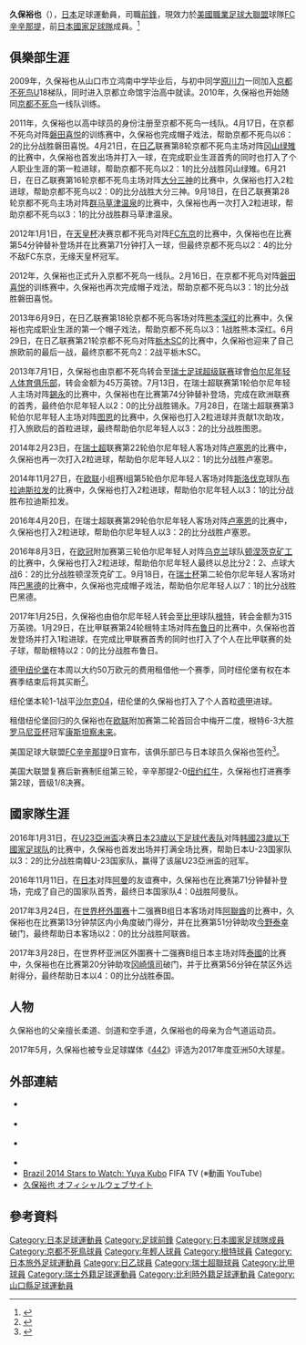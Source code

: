 {{Infobox football biography
|name=久保裕也
| image          = YB vs. FCL - Kubo 2.jpg
| image_size   = 
| caption = 2014年效力[[伯爾尼年輕人體育俱樂部|伯爾尼年青人]]
|fullname=Yuya Kubo
|birth_date={{Birth date and age|1993|12|24}}
|cityofbirth={{JPN}}[[山口縣|山口縣]][[山口市|山口市]]
|height=178cm
|position=[[前鋒_(足球)|前鋒]]
| currentclub = [[FC辛辛那提|FC辛辛那提]]
| clubnumber = 7
| years1 = 2011–2013 
| clubs1 = [[京都不死鳥|京都不死鳥]] 
| caps1 = 66 
| goals1 = 18
| years2 = 2013–2017 
| clubs2 = [[伯爾尼年輕人體育俱樂部|年青人]]    
| caps2 = 104 
| goals2 = 26
| years3 = 2017–2020 
| clubs3 = [[皇家根特體育會|根特]] 
| caps3 = 62 
| goals3 = 22
| years4 = 2018–2019 
| clubs4 = → [[紐倫堡足球俱樂部|紐倫堡]] (外借)   
| caps4 = 22 
| goals4 = 1
| years5 = 2020–     
| clubs5 = [[FC辛辛那提|FC辛辛那提]] 
| caps5 = 49
| goals5 = 3
|nationalyears1 = 2016
|nationalteam1 = [[日本23歲以下足球代表隊|日本U-23]]
|nationalcaps1 = 8
|nationalgoals1 = 3
|nationalyears2 = 2016–2018
|nationalteam2 = [[日本國家足球隊|日本]]
|nationalcaps2 = 13
|nationalgoals2 = 2
|pcupdate       = 2021年11月8日
|ntupdate       = 2018年3月28日
}}
'''久保裕也'''（{{Bd|1993年|12月24日||}}），[[日本|日本]]足球運動員，司職[[前鋒|前鋒]]，現效力於[[美國職業足球大聯盟|美國職業足球大聯盟]]球隊[[FC辛辛那提|FC辛辛那提]]，前[[日本國家足球隊|日本國家足球隊]]成員。<ref>{{Cite web |url=http://www.national-football-teams.com/player/65784/Yuya_Kubo.html |title=National Football Teams |accessdate=2016-12-22 |archive-date=2019-12-06 |archive-url=https://web.archive.org/web/20191206124906/https://www.national-football-teams.com/player/65784/Yuya_Kubo.html |dead-url=no }}</ref>

==俱樂部生涯==
2009年，久保裕也从山口市立鸿南中学毕业后，与初中同学[[原川力|原川力]]一同加入[[京都不死鸟|京都不死鸟]]U18梯队，同时进入京都立命馆宇治高中就读。2010年，久保裕也开始随同[[京都不死鸟|京都不死鸟]]一线队训练。

2011年，久保裕也以高中球员的身份注册至京都不死鸟一线队。4月17日，在京都不死鸟对阵[[磐田喜悦|磐田喜悦]]的训练赛中，久保裕也完成帽子戏法，帮助京都不死鸟以6：2的比分战胜磐田喜悦。4月21日，在[[日乙|日乙]]联赛第8轮京都不死鸟主场对阵[[冈山绿雉|冈山绿雉]]的比赛中，久保裕也首发出场并打入一球，在完成职业生涯首秀的同时也打入了个人职业生涯的第一粒进球，帮助京都不死鸟以2：1的比分战胜冈山绿雉。6月21日，在日乙联赛第16轮京都不死鸟主场对阵[[大分三神|大分三神]]的比赛中，久保裕也打入2粒进球，帮助京都不死鸟以2：0的比分战胜大分三神。9月18日，在日乙联赛第28轮京都不死鸟主场对阵[[群马草津温泉|群马草津温泉]]的比赛中，久保裕也再一次打入2粒进球，帮助京都不死鸟以3：1的比分战胜群马草津温泉。

2012年1月1日，在[[天皇杯|天皇杯]]决赛京都不死鸟对阵[[FC东京|FC东京]]的比赛中，久保裕也在比赛第54分钟替补登场并在比赛第71分钟打入一球，但最终京都不死鸟以2：4的比分不敌FC东京，无缘天皇杯冠军。

2012年，久保裕也正式升入京都不死鸟一线队。2月16日，在京都不死鸟对阵[[磐田喜悦|磐田喜悦]]的训练赛中，久保裕也再次完成帽子戏法，帮助京都不死鸟以3：1的比分战胜磐田喜悦。

2013年6月9日，在日乙联赛第18轮京都不死鸟客场对阵[[熊本深红|熊本深红]]的比赛中，久保裕也完成职业生涯的第一个帽子戏法，帮助京都不死鸟以3：1战胜熊本深红。6月29日，在日乙联赛第21轮京都不死鸟对阵[[栃木SC|栃木SC]]的比赛中，久保裕也迎来了自己旅欧前的最后一战，最终京都不死鸟2：2战平栃木SC。

2013年7月1日，久保裕也由京都不死鸟转会至[[瑞士足球超级联赛|瑞士足球超级联赛]]球會[[伯尔尼年轻人体育俱乐部|伯尔尼年轻人体育俱乐部]]，转会金额为45万英镑。7月13日，在瑞士超联赛第1轮伯尔尼年轻人主场对阵[[锡永足球俱乐部|錫永]]的比赛中，久保裕也在比赛第74分钟替补登场，完成在欧洲联赛的首秀，最终伯尔尼年轻人以2：0的比分战胜锡永。7月28日，在瑞士超联赛第3轮伯尔尼年轻人主场对阵[[图恩足球俱乐部|图恩]]的比赛中，久保裕也打入2粒进球并贡献1次助攻，打入旅欧后的首粒进球，最终帮助伯尔尼年轻人以3：2的比分战胜图恩。

2014年2月23日，在[[瑞士超|瑞士超]]联赛第22轮伯尔尼年轻人客场对阵[[卢塞恩足球俱乐部|卢塞恩]]的比赛中，久保裕也再一次打入2粒进球，帮助伯尔尼年轻人以2：1的比分战胜卢塞恩。

2014年11月27日，在[[欧联|欧联]]小组赛I组第5轮伯尔尼年轻人客场对阵[[斯洛伐克|斯洛伐克]]球队[[布拉迪斯拉发足球俱乐部|布拉迪斯拉发]]的比赛中，久保裕也打入2粒进球，帮助伯尔尼年轻人以3：1的比分战胜布拉迪斯拉发。

2016年4月20日，在瑞士超联赛第29轮伯尔尼年轻人客场对阵[[卢塞恩足球俱乐部|卢塞恩]]的比赛中，久保裕也打入2粒进球，帮助伯尔尼年轻人以3：2的比分战胜卢塞恩。

2016年8月3日，在[[欧冠|欧冠]]附加赛第三轮伯尔尼年轻人对阵[[乌克兰|乌克兰]]球队[[顿涅茨克矿工足球俱乐部|顿涅茨克矿工]]的比赛中，久保裕也打入2粒进球，帮助伯尔尼年轻人最终以总比分2：2、点球大战6：2的比分战胜顿涅茨克矿工。9月18日，在[[瑞士杯|瑞士杯]]第二轮伯尔尼年轻人客场对阵[[巴黑德足球俱乐部|巴黑德]]的比赛中，久保裕也完成帽子戏法，帮助伯尔尼年轻人以7：1的比分战胜巴黑德。

2017年1月25日，久保裕也由伯尔尼年轻人转会至[[比甲|比甲]]球队[[根特足球俱乐部|根特]]，转会金额为315万英镑。1月29日，在比甲联赛第24轮根特主场对阵[[布鲁日足球俱乐部|布鲁日]]的比赛中，久保裕也首发登场并打入1粒进球，在完成比甲联赛首秀的同时也打入了个人在比甲联赛的处子球，帮助根特以2：0的比分战胜布鲁日。

[[德甲|德甲]][[纽伦堡|纽伦堡]]在本周以大约50万欧元的费用租借他一个赛季，同时纽伦堡有权在本赛季结束后将其买断<ref>{{cite news |title=Perfekt: Nürnberg verstärkt sich mit Kubo |url=http://www.kicker.de/news/fussball/bundesliga/startseite/729872/artikel_perfekt_nuernberg-verstaerkt-sich-mit-kubo.html |accessdate=19 August 2018 |work=kicker Online |date=19 August 2018 |language=de |archive-date=2019-04-05 |archive-url=https://web.archive.org/web/20190405131738/http://www.kicker.de/news/fussball/bundesliga/startseite/729872/artikel_perfekt_nuernberg-verstaerkt-sich-mit-kubo.html |dead-url=no }}</ref>。

纽伦堡本轮1-1战平[[沙尔克04|沙尔克04]]，纽伦堡的久保裕也打入了个人首粒[[德甲|德甲]]进球。

租借纽伦堡回归的久保裕也在[[欧联|欧联]]附加赛第二轮首回合中梅开二度，根特6-3大胜[[罗马尼亚杯|罗马尼亚杯]]冠军[[康斯坦察未来|康斯坦察未来]]。

美国足球大联盟[[FC辛辛那提|FC辛辛那提]]9日宣布，该俱乐部已与日本球员久保裕也签约<ref>{{Cite web |url=https://www.fccincinnati.com/post/2020/01/09/japan-international-forward-yuya-kubo-acquired-dp |title=存档副本 |accessdate=2020-01-09 |archive-date=2020-11-27 |archive-url=https://web.archive.org/web/20201127125203/https://www.fccincinnati.com/post/2020/01/09/japan-international-forward-yuya-kubo-acquired-dp |dead-url=no }}</ref>。

美国大联盟复赛后新赛制E组第三轮，辛辛那提2-0[[纽约红牛|纽约红牛]]，久保裕也打进赛季第2球，晋级1/8决赛。

==國家隊生涯==
2016年1月31日，在[[亞足聯U-23錦標賽|U23亞洲盃]]决赛[[日本23歲以下足球代表队|日本23歲以下足球代表队]]对阵[[韩國23歲以下國家足球队|韩國23歲以下國家足球队]]的比赛中，久保裕也首发出场并打满全场比赛，帮助日本U-23国家队以3：2的比分战胜南韓U-23国家队，赢得了该届U23亞洲盃的冠军。

2016年11月11日，在[[日本国家足球队|日本]]对阵[[阿曼國家足球队|阿曼]]的友谊赛中，久保裕也在比赛第71分钟替补登场，完成了自己的国家队首秀，最终日本国家队4：0战胜阿曼队。

2017年3月24日，在[[世界杯外圍赛|世界杯外圍赛]]十二强赛B组日本客场对阵[[阿联酋国家足球队|阿聯酋]]的比赛中，久保裕也在比赛第13分钟禁区内小角度破门得分，并在比赛第51分钟助攻[[今野泰幸|今野泰幸]]破门，最终帮助日本客场以2：0的比分战胜阿联酋。

2017年3月28日，在世界杯亚洲区外圍赛十二强赛B组日本主场对阵[[泰国国家足球队|泰國]]的比赛中，久保裕也在比赛第20分钟助攻[[冈崎慎司|冈崎慎司]]破门，并于比赛第56分钟在禁区外远射得分，最终帮助日本以4：0的比分战胜泰国。

==人物==
久保裕也的父亲擅长柔道、剑道和空手道，久保裕也的母亲为合气道运动员。

2017年5月，久保裕也被专业足球媒体《[[442_(杂志)|442]]》评选为2017年度亚洲50大球星。

==外部連結==
* {{FIFA player|356267}} {{en icon}}
* {{UEFA player|250073694}} {{en icon}}
* {{soccerbase|70672}} {{en icon}}
* {{Twitter|@k_yuya31|久保裕也}}
* [https://www.youtube.com/watch?v=A2pNgvFtasA Brazil 2014 Stars to Watch: Yuya Kubo] {{Wayback|url=https://www.youtube.com/watch?v=A2pNgvFtasA |date=20140628185310 }} FIFA TV (※動画 YouTube)
* [http://yuya-kubo.com/ 久保裕也 オフィシャルウェブサイト] {{Wayback|url=http://yuya-kubo.com/ |date=20201206071539 }}

==參考資料==
{{Reflist}}

[[Category:日本足球運動員|Category:日本足球運動員]]
[[Category:足球前鋒|Category:足球前鋒]]
[[Category:日本國家足球隊成員|Category:日本國家足球隊成員]]
[[Category:京都不死鳥球員|Category:京都不死鳥球員]]
[[Category:年輕人球員|Category:年輕人球員]]
[[Category:根特球員|Category:根特球員]]
[[Category:日本旅外足球運動員|Category:日本旅外足球運動員]]
[[Category:日乙球員|Category:日乙球員]]
[[Category:瑞士超聯球員|Category:瑞士超聯球員]]
[[Category:比甲球員|Category:比甲球員]]
[[Category:瑞士外籍足球運動員|Category:瑞士外籍足球運動員]]
[[Category:比利時外籍足球運動員|Category:比利時外籍足球運動員]]
[[Category:山口縣足球運動員|Category:山口縣足球運動員]]